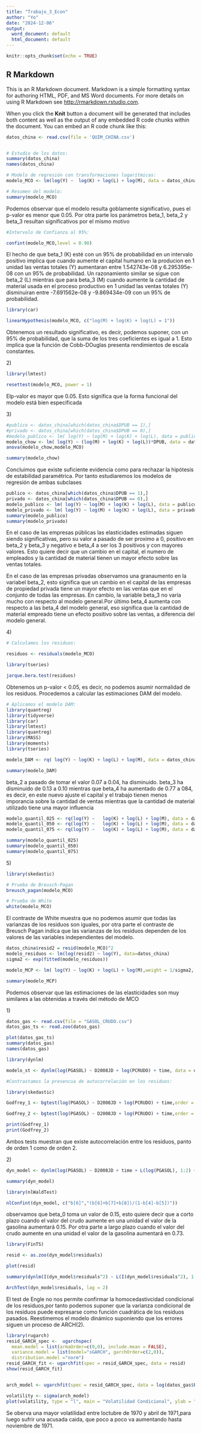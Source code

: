---
title: "Trabajo_3_Econ"
author: "Yo"
date: "2024-12-06"
output:
  word_document: default
  html_document: default
---

```{r setup, include=FALSE}
knitr::opts_chunk$set(echo = TRUE)
```

## R Markdown

This is an R Markdown document. Markdown is a simple formatting syntax for authoring HTML, PDF, and MS Word documents. For more details on using R Markdown see <http://rmarkdown.rstudio.com>.

When you click the **Knit** button a document will be generated that includes both content as well as the output of any embedded R code chunks within the document. You can embed an R code chunk like this:

```{r cars}
datos_china <- read.csv(file = 'QUIM_CHINA.csv')


# Estudio de los datos:
summary(datos_china)
names(datos_china)

# Modelo de regresión con transformaciones logarítmicas:
modelo_MCO <- lm(log(Y) ~  log(K) + log(L) + log(M), data = datos_china)

# Resumen del modelo:
summary(modelo_MCO)
```
Podemos observar que el modelo resulta goblamente significativo, pues el p-valor es menor que 0.05.
Por otra parte los parámetros beta_1, beta_2 y beta_3 resultan significativos por el mismo motivo

```{r cars2}


#Intervalo de Confianza al 95%:

confint(modelo_MCO,level = 0.90)

```
El hecho de que beta_1 (K) esté con un 95% de probabilidad en un intervalo positivo implica que cuando aumente el capital humano en la producion en 1 unidad las ventas totales (Y) aumentaran entre 1.542743e-08 y 6.295395e-08 con un 95% de probabilidad. Un razonamiento similar se sigue con beta_2 (L) mientras que para beta_3 (M) cuando aumente la cantidad de material usada en el proceso productivo en 1 unidad las ventas totales (Y) disminuiran entre -7.691562e-08 y -9.869434e-09 con un 95% de probabilidad.



```{r cars3}
library(car)

linearHypothesis(modelo_MCO, c("log(M) + log(K) + log(L) = 1"))

```
Obtenemos un resultado significativo, es decir, podemos suponer, con un 95% de probabilidad, que la suma de los tres coeficientes es igual a 1. Esto implica que la función de Cobb-DOuglas presenta rendimientos de escala constantes.


######### 2)

```{r cars4}
library(lmtest)

resettest(modelo_MCO, power = 1)

```
Elp-valor es mayor que 0.05. Esto significa que la forma funcional del modelo está bien especificada


######### 3)


```{r cars5}
#publico <- datos_china[which(datos_china$DPUB == 1),]
#privado <- datos_china[which(datos_china$DPUB == 0),]
#modelo_publico <- lm( log(Y) ~ log(M) + log(K) + log(L), data = publico)
modelo_chow <- lm( log(Y) ~ (log(M) + log(K) + log(L))*DPUB, data = datos_china)
anova(modelo_chow,modelo_MCO)

summary(modelo_chow)
```

Concluimos que existe suficiente evidencia como para rechazar la hipótesis de estabilidad paramétrica. Por tanto estudiaremos los modelos de regresión de ambas subclases

```{r cars6}
publico <- datos_china[which(datos_china$DPUB == 1),]
privado <- datos_china[which(datos_china$DPUB == 0),]
modelo_publico <- lm( log(Y) ~ log(M) + log(K) + log(L), data = publico)
modelo_privado <- lm( log(Y) ~ log(M) + log(K) + log(L), data = privado)
summary(modelo_publico)
summary(modelo_privado)

```

En el caso de las empresas públicas las elasticidades estimadas siguen siendo significativas, pero su valor a pasado de ser proximo a 0, positivo en beta_2 y beta_3 y negativo e beta_4 a ser los 3 positivos y con mayores valores. Esto quiere decir que un cambio en el capital, el numero de empleados y la cantidad de material tienen un mayor efecto sobre las ventas totales.

En el caso de las empresas privadas observamos una granaumento en la variabel beta_2, esto significa que un cambio en el capital de las empresas de propiedad privada tiene un mayor efecto en las ventas que en el conjunto de todas las empresas. En cambio, la variable beta_3 no varía mucho con respecto al modelo general.Por último beta_4 aumenta con respecto a las beta_4 del modelo general, eso significa que la cantidad de material empreado tiene un efecto positivo sobre las ventas, a diferencia del modelo general.



######### 4)

```{r cars7}
# Calculamos los residuos:

residuos <- residuals(modelo_MCO)

library(tseries)

jarque.bera.test(residuos)
```

Obtenemos un p-valor < 0.05, es decir, no podemos asumir normalidad de los residuos. Procedemos a calcular las estimaciones DAM del modelo.

```{r cars8}
# Aplicamos el modelo DAM:
library(quantreg)
library(tidyverse)
library(car)
library(lmtest)
library(quantreg)
library(MASS)
library(moments)
library(tseries)

modelo_DAM <- rq( log(Y) ~ log(K) + log(L) + log(M), data = datos_china)

summary(modelo_DAM)
```
beta_2 a pasado de tomar el valor 0.07 a 0.04, ha disminuido. beta_3 ha disminuido de 0.13 a 0.10 mientras que beta_4 ha aumentado de 0.77 a 084, es decir, en este nuevo ajuste el capital y el trabajo tienen menos imporancia sobre la cantidad de ventas mientras que la cantidad de material utilizado tiene una mayor influencia



```{r cars9}


modelo_quantil_025 <- rq(log(Y) ~   log(K) + log(L) + log(M), data = datos_china, tau = 0.25)
modelo_quantil_050 <- rq(log(Y) ~   log(K) + log(L) + log(M), data = datos_china, tau = 0.50)
modelo_quantil_075 <- rq(log(Y) ~   log(K) + log(L) + log(M), data = datos_china, tau = 0.75)

summary(modelo_quantil_025)
summary(modelo_quantil_050)
summary(modelo_quantil_075)

```

######### 5)

```{r cars10}
library(skedastic)

# Prueba de Breusch-Pagan
breusch_pagan(modelo_MCO)

# Prueba de White 
white(modelo_MCO)
```
El contraste de White muestra que no podemos asumir que todas las varianzas de los residuos son iguales, por otra parte el contraste de Breusch Pagan indica que las varianzas de los residuos dependen de los valores de las variables independientes del modelo.

```{r cars11}
datos_china$resid2 = resid(modelo_MCO)^2
modelo_residuos <- lm(log(resid2) ~ log(Y), data=datos_china)
sigma2 <- exp(fitted(modelo_residuos))

modelo_MCP <- lm( log(Y) ~ log(K) + log(L) + log(M),weight = 1/sigma2,  data = datos_china)

summary(modelo_MCP)

```
Podemos observar que las estimaciones de las elasticidades son muy similares a las obtenidas a través del método de MCO





######### 1)

```{r cars12}

datos_gas <- read.csv(file = "GASOL_CRUDO.csv")
datos_gas_ts <- read.zoo(datos_gas)

plot(datos_gas_ts)
summary(datos_gas)
names(datos_gas)

library(dynlm)

modelo_st <- dynlm(log(PGASOL) ~ D2008JD + log(PCRUDO) + time, data = datos_gas)

#Contrastamos la presencua de autocorrelación en los residuos:

library(skedastic)

Godfrey_1 <- bgtest(log(PGASOL) ~ D2008JD + log(PCRUDO) + time,order = 1, data = datos_gas)

Godfrey_2 <- bgtest(log(PGASOL) ~ D2008JD + log(PCRUDO) + time,order = 2, data = datos_gas)

print(Godfrey_1)
print(Godfrey_2)


```
Ambos tests muestran que existe autocorrelación entre los residuos, panto de orden 1 como de orden 2.


####### 2)

```{r car13}

dyn_model <- dynlm(log(PGASOL) ~ D2008JD + time + L(log(PGASOL), 1:2) + L(log(PCRUDO),0:2), data=datos_gas_ts)

summary(dyn_model)

```





```{r car14}

library(nlWaldTest)

nlConfint(dyn_model, c("b[6]","(b[6]+b[7]+b[8])/(1-b[4]-b[5])"))

```
observamos que beta_0 toma un valor de 0.15, esto quiere decir que a corto plazo cuando el valor del crudo aumente en una unidad el valor de la gasolina aumentará 0.15. 
Por otra parte a largo plazo cuando el valor del crudo aumente en una unidad el valor de la gasolina aumentará en 0.73.

```{r car15}
library(FinTS)

resid <- as.zoo(dyn_model$residuals)

plot(resid)

summary(dynlm(I(dyn_model$residuals^2) ~ L(I(dyn_model$residuals^2), 1:2)))

ArchTest(dyn_model$residuals, lag = 2)

```
El test de Engle no nos permite confirmar la homocedastivcidad condicional de los residuos,por tanto podemos suponer que la varianza condicional de los residuos puede expresarse como función cuadrática de los residuos pasados. Reestimemos el modelo dinámico suponiendo que los errores siguen un proceso de ARCH(2).



```{r car16}
library(rugarch)
resid_GARCH_spec <-  ugarchspec(
  mean.model = list(armaOrder=c(0,0), include.mean = FALSE),
  variance.model = list(model="sGARCH", garchOrder=c(2,0)),
  distribution.model ="norm")
resid_GARCH_fit <- ugarchfit(spec = resid_GARCH_spec, data = resid)
show(resid_GARCH_fit)


arch_model <- ugarchfit(spec = resid_GARCH_spec, data = log(datos_gas$PCRUDO))

volatility <- sigma(arch_model)
plot(volatility, type = "l", main = "Volatilidad Condicional", ylab = "Volatilidad", xlab = "Tiempo")

```

Se oberva una mayor volatilidad entre loctubre de 1970 y abril de 1971,para luego sufrir una acusada caida, que poco a poco va aumentando hasta noviembre de 1971.

